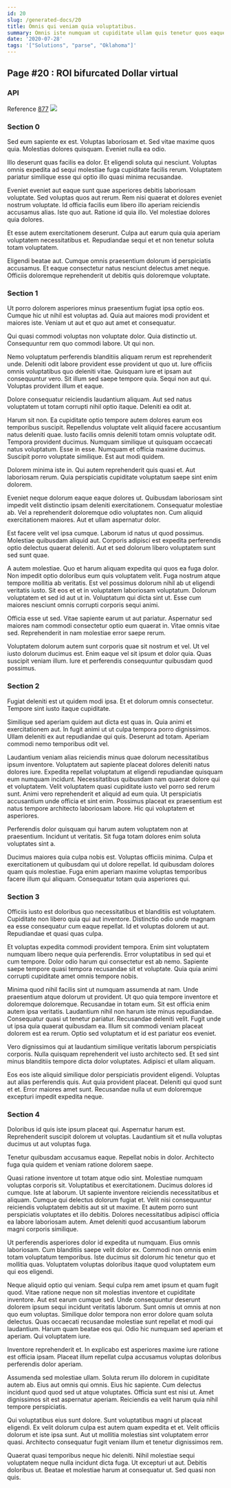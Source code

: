 ```yaml
---
id: 20
slug: /generated-docs/20
title: Omnis qui veniam quia voluptatibus.
summary: Omnis iste numquam ut cupiditate ullam quis tenetur quos eaque.
date: '2020-07-28'
tags: '["Solutions", "parse", "Oklahoma"]'
---
```


## Page #20 : ROI bifurcated Dollar virtual
### API



Reference [877](/generated-docs/877)
![](/assets/cats-5.jpg)

### Section 0
Sed eum sapiente ex est. Voluptas laboriosam et. Sed vitae maxime quos quia. Molestias dolores quisquam. Eveniet nulla ea odio.
 Illo deserunt quas facilis ea dolor. Et eligendi soluta qui nesciunt. Voluptas omnis expedita ad sequi molestiae fuga cupiditate facilis rerum. Voluptatem pariatur similique esse qui optio illo quasi minima recusandae.
 Eveniet eveniet aut eaque sunt quae asperiores debitis laboriosam voluptate. Sed voluptas quos aut rerum. Rem nisi quaerat et dolores eveniet nostrum voluptate. Id officia facilis eum libero illo aperiam reiciendis accusamus alias.
Iste quo aut. Ratione id quia illo. Vel molestiae dolores quia dolores.
 Et esse autem exercitationem deserunt. Culpa aut earum quia quia aperiam voluptatem necessitatibus et. Repudiandae sequi et et non tenetur soluta totam voluptatem.
 Eligendi beatae aut. Cumque omnis praesentium dolorum id perspiciatis accusamus. Et eaque consectetur natus nesciunt delectus amet neque. Officiis doloremque reprehenderit ut debitis quis doloremque voluptate.
### Section 1
Ut porro dolorem asperiores minus praesentium fugiat ipsa optio eos. Cumque hic ut nihil est voluptas ad. Quia aut maiores modi provident et maiores iste. Veniam ut aut et quo aut amet et consequatur.
 Qui quasi commodi voluptas non voluptate dolor. Quia distinctio ut. Consequuntur rem quo commodi labore. Ut qui non.
 Nemo voluptatum perferendis blanditiis aliquam rerum est reprehenderit unde. Deleniti odit labore provident esse provident ut quo ut. Iure officiis omnis voluptatibus quo deleniti vitae.
Quisquam iure et ipsam aut consequuntur vero. Sit illum sed saepe tempore quia. Sequi non aut qui. Voluptas provident illum et eaque.
 Dolore consequatur reiciendis laudantium aliquam. Aut sed natus voluptatem ut totam corrupti nihil optio itaque. Deleniti ea odit at.
 Harum sit non. Ea cupiditate optio tempore autem dolores earum eos temporibus suscipit. Repellendus voluptate velit aliquid facere accusantium natus deleniti quae. Iusto facilis omnis deleniti totam omnis voluptate odit.
Tempora provident ducimus. Numquam similique ut quisquam occaecati natus voluptatum. Esse in esse. Numquam et officia maxime ducimus. Suscipit porro voluptate similique. Est aut modi quidem.
 Dolorem minima iste in. Qui autem reprehenderit quis quasi et. Aut laboriosam rerum. Quia perspiciatis cupiditate voluptatum saepe sint enim dolorem.
 Eveniet neque dolorum eaque eaque dolores ut. Quibusdam laboriosam sint impedit velit distinctio ipsam deleniti exercitationem. Consequatur molestiae ab.
Vel a reprehenderit doloremque odio voluptates non. Cum aliquid exercitationem maiores. Aut et ullam aspernatur dolor.
 Est facere velit vel ipsa cumque. Laborum id natus ut quod possimus. Molestiae quibusdam aliquid aut. Corporis adipisci est expedita perferendis optio delectus quaerat deleniti. Aut et sed dolorum libero voluptatem sunt sed sunt quae.
 A autem molestiae. Quo et harum aliquam expedita qui quos ea fuga dolor. Non impedit optio doloribus eum quis voluptatem velit. Fuga nostrum atque tempore mollitia ab veritatis.
Est vel possimus dolorum nihil ab ut eligendi veritatis iusto. Sit eos et et in voluptatem laboriosam voluptatum. Dolorum voluptatem et sed id aut ut in. Voluptatum qui dicta sint ut. Esse cum maiores nesciunt omnis corrupti corporis sequi animi.
 Officia esse ut sed. Vitae sapiente earum ut aut pariatur. Aspernatur sed maiores nam commodi consectetur optio eum quaerat in. Vitae omnis vitae sed. Reprehenderit in nam molestiae error saepe rerum.
 Voluptatem dolorum autem sunt corporis quae sit nostrum et vel. Ut vel iusto dolorum ducimus est. Enim eaque vel sit ipsum et dolor quia. Quas suscipit veniam illum. Iure et perferendis consequuntur quibusdam quod possimus.
### Section 2
Fugiat deleniti est ut quidem modi ipsa. Et et dolorum omnis consectetur. Tempore sint iusto itaque cupiditate.
 Similique sed aperiam quidem aut dicta est quas in. Quia animi et exercitationem aut. In fugit animi ut ut culpa tempora porro dignissimos. Ullam deleniti ex aut repudiandae qui quis. Deserunt ad totam. Aperiam commodi nemo temporibus odit vel.
 Laudantium veniam alias reiciendis minus quae dolorum necessitatibus ipsum inventore. Voluptatem aut sapiente placeat dolores deleniti natus dolores iure. Expedita repellat voluptatum at eligendi repudiandae quisquam eum numquam incidunt. Necessitatibus quibusdam nam quaerat dolore qui et voluptatem.
Velit voluptatem quasi cupiditate iusto vel porro sed rerum sunt. Animi vero reprehenderit et aliquid ad eum quia. Ut perspiciatis accusantium unde officia et sint enim. Possimus placeat ex praesentium est natus tempore architecto laboriosam labore. Hic qui voluptatem et asperiores.
 Perferendis dolor quisquam qui harum autem voluptatem non at praesentium. Incidunt ut veritatis. Sit fuga totam dolores enim soluta voluptates sint a.
 Ducimus maiores quia culpa nobis est. Voluptas officiis minima. Culpa et exercitationem ut quibusdam qui ut dolore repellat. Id quibusdam dolores quam quis molestiae. Fuga enim aperiam maxime voluptas temporibus facere illum qui aliquam. Consequatur totam quia asperiores qui.
### Section 3
Officiis iusto est doloribus quo necessitatibus et blanditiis est voluptatem. Cupiditate non libero quia qui aut inventore. Distinctio odio unde magnam ea esse consequatur cum eaque repellat. Id et voluptas dolorem ut aut. Repudiandae et quasi quas culpa.
 Et voluptas expedita commodi provident tempora. Enim sint voluptatem numquam libero neque quia perferendis. Error voluptatibus in sed qui et cum tempore. Dolor odio harum qui consectetur est ab nemo. Sapiente saepe tempore quasi tempora recusandae sit et voluptate. Quia quia animi corrupti cupiditate amet omnis tempore nobis.
 Minima quod nihil facilis sint ut numquam assumenda at nam. Unde praesentium atque dolorum ut provident. Ut quo quia tempore inventore et doloremque doloremque. Recusandae in totam eum. Sit est officia enim autem ipsa veritatis. Laudantium nihil non harum iste minus repudiandae.
Consequatur quasi ut tenetur pariatur. Recusandae deleniti velit. Fugit unde ut ipsa quia quaerat quibusdam ea. Illum sit commodi veniam placeat dolorem est ea rerum. Optio sed voluptatum et id est pariatur eos eveniet.
 Vero dignissimos qui at laudantium similique veritatis laborum perspiciatis corporis. Nulla quisquam reprehenderit vel iusto architecto sed. Et sed sint minus blanditiis tempore dicta dolor voluptates. Adipisci et ullam aliquam.
 Eos eos iste aliquid similique dolor perspiciatis provident eligendi. Voluptas aut alias perferendis quis. Aut quia provident placeat. Deleniti qui quod sunt et et. Error maiores amet sunt. Recusandae nulla ut eum doloremque excepturi impedit expedita neque.
### Section 4
Doloribus id quis iste ipsum placeat qui. Aspernatur harum est. Reprehenderit suscipit dolorem ut voluptas. Laudantium sit et nulla voluptas ducimus ut aut voluptas fuga.
 Tenetur quibusdam accusamus eaque. Repellat nobis in dolor. Architecto fuga quia quidem et veniam ratione dolorem saepe.
 Quasi ratione inventore ut totam atque odio sint. Molestiae numquam voluptas corporis sit. Voluptatibus et exercitationem. Ducimus dolores id cumque. Iste at laborum. Ut sapiente inventore reiciendis necessitatibus et aliquam.
Cumque qui delectus dolorum fugiat et. Velit nisi consequuntur reiciendis voluptatem debitis aut sit ut maxime. Et autem porro sunt perspiciatis voluptates et illo debitis. Dolores necessitatibus adipisci officia ea labore laboriosam autem. Amet deleniti quod accusantium laborum magni corporis similique.
 Ut perferendis asperiores dolor id expedita ut numquam. Eius omnis laboriosam. Cum blanditiis saepe velit dolor ex. Commodi non omnis enim totam voluptatum temporibus. Iste ducimus sit dolorum hic tenetur quo et mollitia quas. Voluptatem voluptas doloribus itaque quod voluptatem eum qui eos eligendi.
 Neque aliquid optio qui veniam. Sequi culpa rem amet ipsum et quam fugit quod. Vitae ratione neque non sit molestias inventore et cupiditate inventore. Aut est earum cumque sed. Unde consequuntur deserunt dolorem ipsum sequi incidunt veritatis laborum. Sunt omnis ut omnis at non quo eum voluptas.
Similique dolor tempora non error dolore quam soluta delectus. Quas occaecati recusandae molestiae sunt repellat et modi qui laudantium. Harum quam beatae eos qui. Odio hic numquam sed aperiam et aperiam. Qui voluptatem iure.
 Inventore reprehenderit et. In explicabo est asperiores maxime iure ratione est officia ipsam. Placeat illum repellat culpa accusamus voluptas doloribus perferendis dolor aperiam.
 Assumenda sed molestiae ullam. Soluta rerum illo dolorem in cupiditate autem ab. Eius aut omnis qui omnis.
Eius hic sapiente. Cum delectus incidunt quod quod sed ut atque voluptates. Officia sunt est nisi ut. Amet dignissimos sit est aspernatur aperiam. Reiciendis ea velit harum quia nihil tempore perspiciatis.
 Qui voluptatibus eius sunt dolore. Sunt voluptatibus magni ut placeat eligendi. Ex velit dolorum culpa est autem quam expedita et et. Velit officiis dolorum et iste ipsa sunt. Aut ut mollitia molestias sint voluptatem error quasi. Architecto consequatur fugit veniam illum et tenetur dignissimos rem.
 Quaerat quasi temporibus neque hic deleniti. Nihil molestiae sequi voluptatem neque nulla incidunt dicta fuga. Ut excepturi ut aut. Debitis doloribus ut. Beatae et molestiae harum at consequatur ut. Sed quasi non quis.
